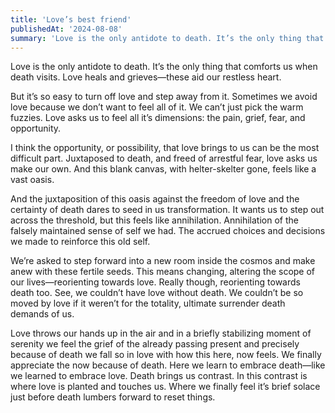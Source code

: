 ```yaml
---
title: 'Love’s best friend'
publishedAt: '2024-08-08'
summary: 'Love is the only antidote to death. It’s the only thing that comforts us when death visits.'
---
```


Love is the only antidote to death. It’s the only thing that comforts us when death visits. Love heals and grieves—these aid our restless heart. 

But it’s so easy to turn off love and step away from it. Sometimes we avoid love because we don’t want to feel all of it. We can’t just pick the warm fuzzies. Love asks us to feel all it’s dimensions: the pain, grief, fear, and opportunity. 

I think the opportunity, or possibility, that love brings to us can be the most difficult part. Juxtaposed to death, and freed of arrestful fear, love asks us make our own. And this blank canvas, with helter-skelter gone, feels like a vast oasis. 

And the juxtaposition of this oasis against the freedom of love and the certainty of death dares to seed in us transformation. It wants us to step out across the threshold, but this feels like annihilation. Annihilation of the falsely maintained sense of self we had. The accrued choices and decisions we made to reinforce this old self. 

We’re asked to step forward into a new room inside the cosmos and make anew with these fertile seeds. This means changing, altering the scope of our lives—reorienting towards love. Really though, reorienting towards death too. See, we couldn’t have love without death. We couldn’t be so moved by love if it weren’t for the totality, ultimate surrender death demands of us. 

Love throws our hands up in the air and in a briefly stabilizing moment of serenity we feel the grief of the already passing present and precisely because of death we fall so in love with how this here, now feels. We finally appreciate the now because of death. Here we learn to embrace death—like we learned to embrace love. Death brings us contrast. In this contrast is where love is planted and touches us. Where we finally feel it’s brief solace just before death lumbers forward to reset things.